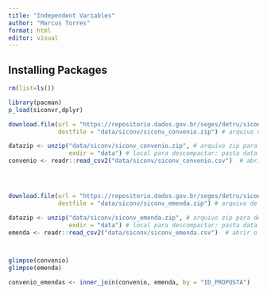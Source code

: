 ```yaml
---
title: "Independent Variables"
author: "Marcus Torres"
format: html
editor: visual
---
```


## Installing Packages

```r
rm(list=ls())

library(pacman)
p_load(siconvr,dplyr)
```

```r



download.file(url = "https://repositorio.dados.gov.br/seges/detru/siconv_convenio.csv.zip", # url do arquivo para baixar
              destfile = "data/siconv/siconv_convenio.zip") # arquivo de destino (incluindo em qual pasta deve fazer o download)

datazip <- unzip("data/siconv/siconv_convenio.zip", # arquivo zip para descompactar
                 exdir = "data") # local para descompactar: pasta data
convenio <- readr::read_csv2("data/siconv/siconv_convenio.csv")  # abrir o arquivo csv





```

```r



download.file(url = "https://repositorio.dados.gov.br/seges/detru/siconv_emenda.csv.zip", # url do arquivo para baixar
              destfile = "data/siconv/siconv_emenda.zip") # arquivo de destino (incluindo em qual pasta deve fazer o download)

datazip <- unzip("data/siconv/siconv_emenda.zip", # arquivo zip para descompactar
                 exdir = "data") # local para descompactar: pasta data
emenda <- readr::read_csv2("data/siconv/siconv_emenda.csv")  # abrir o arquivo csv




```

```r

glimpse(convenio)
glimpse(emenda)
```

```r

convenio_emendas <- inner_join(convenio, emenda, by = "ID_PROPOSTA")

```
